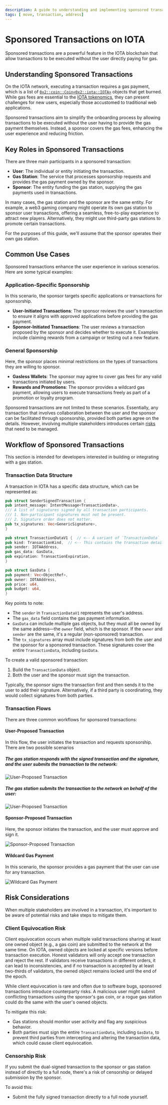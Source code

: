 ```yaml
---
description: A guide to understanding and implementing sponsored transactions on the IOTA blockchain, including roles, use cases, workflows, and risk considerations.
tags: [ move, transaction, address]
---
```


# Sponsored Transactions on IOTA

Sponsored transactions are a powerful feature in the IOTA blockchain that allow transactions to be executed without the user directly paying for gas. 

## Understanding Sponsored Transactions

On the IOTA network, executing a transaction requires a gas payment, which is a list of [`0x2::coin::Coin<0x2::iota::IOTA>`](../../../../references/framework/iota-framework/coin.mdx) objects that get burned.
While gas fees are essential to the [IOTA tokenomics](../../../../about-iota/tokenomics/tokenomics.mdx), they can present challenges for new users, especially those accustomed to traditional web applications.

Sponsored transactions aim to simplify the onboarding process by allowing transactions to be executed without the user having to provide the gas payment themselves. Instead, a sponsor covers the gas fees, enhancing the user experience and reducing friction.

## Key Roles in Sponsored Transactions

There are three main participants in a sponsored transaction:

- **User**: The individual or entity initiating the transaction.
- **Gas Station**: The service that processes sponsorship requests and provides the gas payment owned by the sponsor.
- **Sponsor**: The entity funding the gas station, supplying the gas payments used in transactions.

In many cases, the gas station and the sponsor are the same entity.
For example, a web3 gaming company might operate its own gas station to sponsor user transactions,
offering a seamless, free-to-play experience to attract new players.
Alternatively, they might use third-party gas stations to promote certain transactions.

For the purposes of this guide, we'll assume that the sponsor operates their own gas station.

## Common Use Cases

Sponsored transactions enhance the user experience in various scenarios. Here are some typical examples:

### Application-Specific Sponsorship

In this scenario, the sponsor targets specific applications or transactions for sponsorship.

- **User-Initiated Transactions**: The sponsor reviews the user's transaction to ensure it aligns with approved applications before providing the gas payment.
- **Sponsor-Initiated Transactions**: The user reviews a transaction proposed by the sponsor and decides whether to execute it. Examples include claiming rewards from a campaign or testing out a new feature.

### General Sponsorship

Here, the sponsor places minimal restrictions on the types of transactions they are willing to sponsor.

- **Gasless Wallets**: The sponsor may agree to cover gas fees for any valid transactions initiated by users.
- **Rewards and Promotions**: The sponsor provides a wildcard gas payment, allowing users to execute transactions freely as part of a promotion or loyalty program.

Sponsored transactions are not limited to these scenarios. Essentially, any transaction that involves collaboration between the user and the sponsor can be facilitated through sponsorship, provided both parties agree on the details. However, involving multiple stakeholders introduces certain [risks](#risk-considerations) that need to be managed.

## Workflow of Sponsored Transactions

This section is intended for developers interested in building or integrating with a gas station.

### Transaction Data Structure

A transaction in IOTA has a specific data structure, which can be represented as:

```rust
pub struct SenderSignedTransaction {
pub intent_message: IntentMessage<TransactionData>,
/// A list of signatures signed by all transaction participants.
/// 1. Non-participant signatures must not be present.
/// 2. Signature order does not matter.
pub tx_signatures: Vec<GenericSignature>,
}

pub struct TransactionDataV1 {  // <-- A variant of `TransactionData`
pub kind: TransactionKind,  // <-- This contains the transaction details
pub sender: IOTAAddress,
pub gas_data: GasData,
pub expiration: TransactionExpiration,
}

pub struct GasData {
pub payment: Vec<ObjectRef>,
pub owner: IOTAAddress,
pub price: u64,
pub budget: u64,
}
```

Key points to note:

- The `sender` in `TransactionDataV1` represents the user's address.
- The `gas_data` field contains the gas payment information.
- `GasData` can include multiple gas objects, but they must all be owned by the same address—the `owner` field, which is the sponsor. If the `owner` and `sender` are the same, it's a regular (non-sponsored) transaction.
- The `tx_signatures` array must include signatures from both the user and the sponsor for a sponsored transaction. These signatures cover the entire `TransactionData`, including `GasData`.

To create a valid sponsored transaction:

1. Build the `TransactionData` object.
2. Both the user and the sponsor must sign the transaction.

Typically, the sponsor signs the transaction first and then sends it to the user to add their signature. Alternatively, if a third party is coordinating, they would collect signatures from both parties.

### Transaction Flows

There are three common workflows for sponsored transactions:

#### User-Proposed Transaction

In this flow, the user initiates the transaction and requests sponsorship.
There are two possible scenarios

##### The gas station responds with the signed transaction and the signature, and the user submits the transaction to the network:
![User-Proposed Transaction](/img/developer/iota-101/transactions/sponsored-transactions/user-proposed-tx-1.png)

##### The gas station submits the transaction to the network on behalf of the user:
![User-Proposed Transaction](/img/developer/iota-101/transactions/sponsored-transactions/user-proposed-tx-2.png)

#### Sponsor-Proposed Transaction

Here, the sponsor initiates the transaction, and the user must approve and sign it.

![Sponsor-Proposed Transaction](/img/developer/iota-101/transactions/sponsored-transactions/sponsored-proposed-tx.png)

#### Wildcard Gas Payment

In this scenario, the sponsor provides a gas payment that the user can use for any transaction.

![Wildcard Gas Payment](/img/developer/iota-101/transactions/sponsored-transactions/wildcard-txn.png)

## Risk Considerations

When multiple stakeholders are involved in a transaction, it's important to be aware of potential risks and take steps to mitigate them.

### Client Equivocation Risk

Client equivocation occurs when multiple valid transactions sharing at least one owned object (e.g., a gas coin) are submitted to the network at the same time.
On IOTA, owned objects are locked at specific versions before transaction execution.
Honest validators will only accept one transaction and reject the rest.
If validators receive transactions in different orders, it can lead to inconsistencies, 
and if no transaction is accepted by at least two-thirds of validators, the owned object remains locked until the end of the epoch.

While client equivocation is rare and often due to software bugs, sponsored transactions introduce counterparty risks.
A malicious user might submit conflicting transactions using the sponsor's gas coin,
or a rogue gas station could do the same with the user's owned objects.

To mitigate this risk:

- Gas stations should monitor user activity and flag any suspicious behavior.
- Both parties must sign the entire `TransactionData`, including `GasData`, to prevent third parties from intercepting and altering the transaction data, which could cause client equivocation.

### Censorship Risk

If you submit the dual-signed transaction to the sponsor or gas station instead of directly to a full node,
there's a risk of censorship or delayed submission by the sponsor.

To avoid this:

- Submit the fully signed transaction directly to a full node yourself.

<Quiz questions={questions} />
